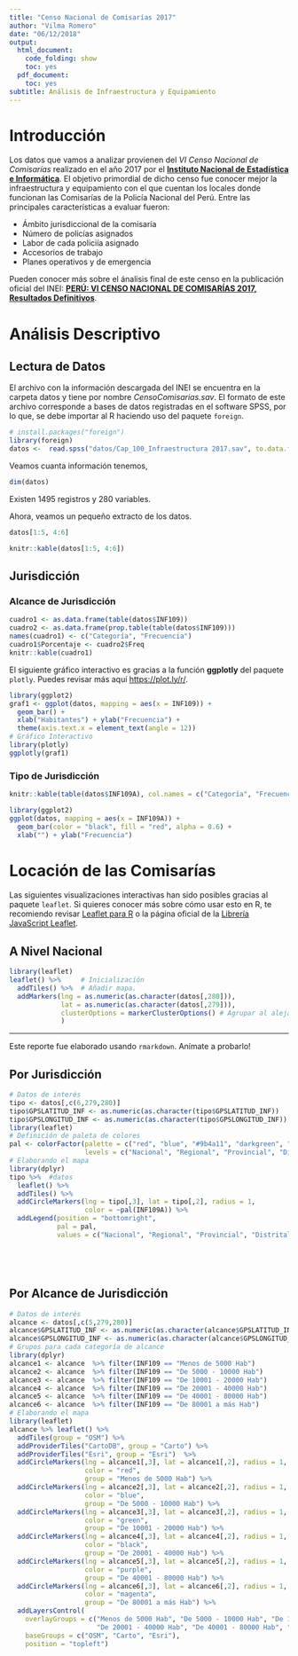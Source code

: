 ```yaml
---
title: "Censo Nacional de Comisarías 2017"
author: "Vilma Romero"
date: "06/12/2018"
output:
  html_document:
    code_folding: show
    toc: yes
  pdf_document:
    toc: yes
subtitle: Análisis de Infraestructura y Equipamiento
---
```


<!-- 
* Obtenido desde: 
https://github.com/VilmaRomero/R-Ladies-Lima-rmarkdown/tree/master/reporte-interactivo 

* Output: 
https://vilmaromero.github.io/rladieslima-rmarkdown-ReporteInteractivo/

* Descargar datos desde la web del INEI:
(CAPÍTULO 100 - INFRAESTRUCTURA)
http://iinei.inei.gob.pe/microdatos/Consulta_por_Encuesta.asp

 
# -->


# Introducción

Los datos que vamos a analizar provienen del *VI Censo Nacional de Comisarías* realizado en el año 2017 por el [**Instituto Nacional de Estadística e Informática**](https://www.inei.gob.pe). El objetivo primordial de dicho censo fue conocer mejor la infraestructura y equipamiento con el que cuentan los locales donde funcionan las Comisarías de la Policía Nacional del Perú. Entre las principales características a evaluar fueron:

- Ámbito jurisdiccional de la comisaría
- Número de policías asignados
- Labor de cada policiía asignado
- Accesorios de trabajo
- Planes operativos y de emergencia

Pueden conocer más sobre el ánalisis final de este censo en la publicación oficial del INEI: [**PERÚ: VI CENSO NACIONAL DE COMISARÍAS 2017, Resultados Definitivos**](https://www.inei.gob.pe/media/MenuRecursivo/publicaciones_digitales/Est/Lib1528/index.html).


# Análisis Descriptivo {.tabset}

## Lectura de Datos

El archivo con la información descargada del INEI se encuentra en la carpeta datos y tiene por nombre *CensoComisarias.sav*. El formato de este archivo corresponde a bases de datos registradas en el software SPSS, por lo que, se debe importar al R haciendo uso del paquete `foreign`.

```r
# install.packages("foreign") 
library(foreign) 
datos <-  read.spss("datos/Cap_100_Infraestructura 2017.sav", to.data.frame=TRUE)
```

Veamos cuanta información tenemos,

```r
dim(datos)
```

Existen 1495 registros y 280 variables.

Ahora, veamos un pequeño extracto de los datos. 

```r
datos[1:5, 4:6]
```

```r
knitr::kable(datos[1:5, 4:6])
```

## Jurisdicción {.tabset}

### Alcance de Jurisdicción

```r
cuadro1 <- as.data.frame(table(datos$INF109))
cuadro2 <- as.data.frame(prop.table(table(datos$INF109)))
names(cuadro1) <- c("Categoría", "Frecuencia")
cuadro1$Porcentaje <- cuadro2$Freq
knitr::kable(cuadro1)
```

El siguiente gráfico interactivo es gracias a la función **ggplotly** del paquete `plotly`. Puedes revisar más aquí <https://plot.ly/r/>.

```r
library(ggplot2)
graf1 <- ggplot(datos, mapping = aes(x = INF109)) +
  geom_bar() +
  xlab("Habitantes") + ylab("Frecuencia") +
  theme(axis.text.x = element_text(angle = 12))
# Gráfico Interactivo
library(plotly)
ggplotly(graf1)
```

### Tipo de Jurisdicción

```r
knitr::kable(table(datos$INF109A), col.names = c("Categoría", "Frecuencia"))
```

```r
library(ggplot2)
ggplot(datos, mapping = aes(x = INF109A)) +
  geom_bar(color = "black", fill = "red", alpha = 0.6) +
  xlab("") + ylab("Frecuencia")
```

# Locación de las Comisarías {.tabset .tabset-pills}

Las siguientes visualizaciones interactivas han sido posibles gracias al paquete `leaflet`. Si quieres conocer más sobre cómo usar esto en R, te recomiendo revisar [Leaflet para R](https://rstudio.github.io/leaflet/) o la página oficial de la [Librería JavaScript Leaflet](https://leafletjs.com).

## A Nivel Nacional

```r
library(leaflet)
leaflet() %>%     # Inicialización
  addTiles() %>%  # Añadir mapa.
  addMarkers(lng = as.numeric(as.character(datos[,280])),
             lat = as.numeric(as.character(datos[,279])),
             clusterOptions = markerClusterOptions() # Agrupar al alejar 
             )
```

***
Este reporte fue elaborado usando `rmarkdown`. Anímate a probarlo!

## Por Jurisdicción

```r
# Datos de interés
tipo <- datos[,c(6,279,280)]
tipo$GPSLATITUD_INF <- as.numeric(as.character(tipo$GPSLATITUD_INF))
tipo$GPSLONGITUD_INF <- as.numeric(as.character(tipo$GPSLONGITUD_INF))
library(leaflet)
# Definición de paleta de colores
pal <- colorFactor(palette = c("red", "blue", "#9b4a11", "darkgreen", "magenta"), 
                   levels = c("Nacional", "Regional", "Provincial", "Distrital", "Otros"))
# Elaborando el mapa
library(dplyr)
tipo %>%  #datos
  leaflet() %>% 
  addTiles() %>% 
  addCircleMarkers(lng = tipo[,3], lat = tipo[,2], radius = 1,
                   color = ~pal(INF109A)) %>% 
  addLegend(position = "bottomright",
            pal = pal, 
            values = c("Nacional", "Regional", "Provincial", "Distrital", "Otros"))






```

## Por Alcance de Jurisdicción

```r
# Datos de interés
alcance <- datos[,c(5,279,280)]
alcance$GPSLATITUD_INF <- as.numeric(as.character(alcance$GPSLATITUD_INF))
alcance$GPSLONGITUD_INF <- as.numeric(as.character(alcance$GPSLONGITUD_INF))
# Grupos para cada categoría de alcance
library(dplyr)
alcance1 <- alcance  %>% filter(INF109 == "Menos de 5000 Hab")
alcance2 <- alcance  %>% filter(INF109 == "De 5000 - 10000 Hab")
alcance3 <- alcance  %>% filter(INF109 == "De 10001 - 20000 Hab")
alcance4 <- alcance  %>% filter(INF109 == "De 20001 - 40000 Hab")
alcance5 <- alcance  %>% filter(INF109 == "De 40001 - 80000 Hab")
alcance6 <- alcance  %>% filter(INF109 == "De 80001 a más Hab")
# Elaborando el mapa
library(leaflet)
alcance %>% leaflet() %>% 
  addTiles(group = "OSM") %>% 
  addProviderTiles("CartoDB", group = "Carto") %>% 
  addProviderTiles("Esri", group = "Esri")  %>%
  addCircleMarkers(lng = alcance1[,3], lat = alcance1[,2], radius = 1,
                   color = "red",
                   group = "Menos de 5000 Hab") %>% 
  addCircleMarkers(lng = alcance2[,3], lat = alcance2[,2], radius = 1,
                   color = "blue",
                   group = "De 5000 - 10000 Hab") %>%
  addCircleMarkers(lng = alcance3[,3], lat = alcance3[,2], radius = 1,
                   color = "green",
                   group = "De 10001 - 20000 Hab") %>%
  addCircleMarkers(lng = alcance4[,3], lat = alcance4[,2], radius = 1,
                   color = "black",
                   group = "De 20001 - 40000 Hab") %>%
  addCircleMarkers(lng = alcance5[,3], lat = alcance5[,2], radius = 1,
                   color = "purple",
                   group = "De 40001 - 80000 Hab") %>%
  addCircleMarkers(lng = alcance6[,3], lat = alcance6[,2], radius = 1,
                   color = "magenta",
                   group = "De 80001 a más Hab") %>%
  addLayersControl(
    overlayGroups = c("Menos de 5000 Hab", "De 5000 - 10000 Hab", "De 10001 - 20000 Hab", 
                      "De 20001 - 40000 Hab", "De 40001 - 80000 Hab", "De 80001 a más Hab"),
    baseGroups = c("OSM", "Carto", "Esri"),
    position = "topleft")
```
